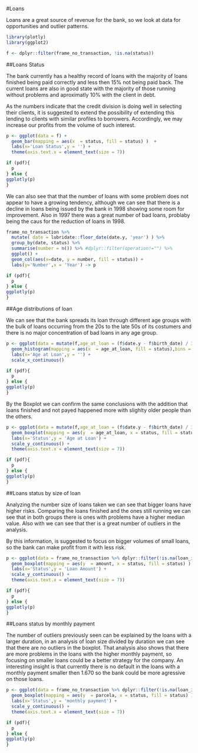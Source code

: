 #Loans

Loans are a great source of revenue for the bank, so we look at data for opportunities and outlier patterns.

```r

library(plotly)
library(ggplot2)

f <- dplyr::filter(frame_no_transaction, !is.na(status))

```

##Loans Status

The bank currently has a healthy record of loans with the majority of loans finished being paid correctly and less then 15% not being paid back. The current loans are also in good state with the majority of those running without problems and aproximatly 10% with the client in debt.

As the numbers indicate that the credit division is doing well in selecting their clients, it is suggested to extend the possibility of extending this lending to clients with similar profiles to borrowers. Accordingly, we may increase our profits from the volume of such interest.

```r


p <- ggplot(data = f) +
  geom_bar(mapping = aes(x  = status, fill = status) )  +
  labs(x='Loan Status',y = '') + 
  theme(axis.text.x = element_text(size = 7))

if (pdf){
  p
} else {
ggplotly(p)
}


```

We can also see that that the number of loans with some problem does not appear to have a growing tendency, although we can see that there is a decline in loans being issued by the bank in 1998 showing some room for improvement. Also in 1997 there was a great number of bad loans, problaby being the caus for the reduction of loans in 1998.

```r


frame_no_transaction %>% 
  mutate( date = lubridate::floor_date(date.y, 'year') ) %>% 
  group_by(date, status) %>% 
  summarise(number = n()) %>% #dplyr::filter(operation!="") %>%
  ggplot() +
  geom_col(aes(x=date, y = number, fill = status)) +
  labs(y='Number',x = 'Year') -> p

if (pdf){
  p
} else {
ggplotly(p)
}

```

##Age distributions of loan

We can see that the bank spreads its loan through different age groups with the bulk of loans occurring from the 20s to the late 50s of its costumers and there is no major concentration of bad loans in any age group.

```r


p <- ggplot(data = mutate(f,age_at_loan = (f$date.y - f$birth_date) / 365)) +
  geom_histogram(mapping = aes(x  = age_at_loan, fill = status),bins = 10, )  +
  labs(x='Age at Loan',y = '') +
  scale_x_continuous()

if (pdf){
  p
} else {
ggplotly(p)
}


```

By the Boxplot we can confirm the same conclusions with the addition that loans finished and not payed happened more with slighlty older people than the others.

```r




p <- ggplot(data = mutate(f,age_at_loan = (f$date.y - f$birth_date) / 365)) +
  geom_boxplot(mapping = aes(y  = age_at_loan, x = status, fill = status),bins = 10, )  +
  labs(x='Status',y = 'Age at Loan') +
  scale_y_continuous() + 
  theme(axis.text.x = element_text(size = 7))

if (pdf){
  p
} else {
ggplotly(p)
}


```



##Loans status by size of loan

Analyzing the number size of loans taken we can see that bigger loans have higher risks. Comparing the loans finished and the ones still running we can see that in both groups there is ones with problems have a higher median value. Also with we can see that ther is a great number of outliers in the analysis.

By this information, is suggested to focus on bigger volumes of small loans, so the bank can make profit from it with less risk.

```r

p <- ggplot(data = frame_no_transaction %>% dplyr::filter(!is.na(loan_id))) +
  geom_boxplot(mapping = aes(y  = amount, x = status, fill = status) )  +
  labs(x='Status',y = 'Loan Amount') +
  scale_y_continuous() + 
  theme(axis.text.x = element_text(size = 7))

if (pdf){
  p
} else {
ggplotly(p)
}
```

##Loans status by monthly payment

The number of outliers previously seen can be explained by the loans with a larger duration, in an analysis of loan size divided by duration we can see that there are no outliers in the boxplot. That analysis also shows that there are more problems in the loans with the higher monthly payment, so focusing on smaller loans could be a better strategy for the company. An interesting insight is that currently there is no default in the loans with a monthly payment smaller then 1.670 so the bank could be more agressive on those loans.

```r

p <- ggplot(data = frame_no_transaction %>% dplyr::filter(!is.na(loan_id)) %>% mutate(parcela = amount/duration)) +
  geom_boxplot(mapping = aes(y  = parcela, x = status, fill = status) )  +
  labs(x='Status',y = 'monthly payment') +
  scale_y_continuous() + 
  theme(axis.text.x = element_text(size = 7))

if (pdf){
  p
} else {
ggplotly(p)
}
```




















